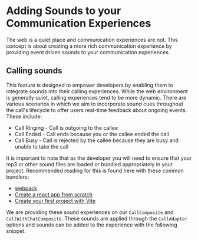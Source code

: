 
<Meta title="Concepts/Adding Sounds" />


# Adding Sounds to your Communication Experiences

The web is a quiet place and communication experiences are not. This concept is about creating a more rich communication experience by providing event driven sounds to your communication experiences.

## Calling sounds

This feature is designed to empower developers by enabling them to integrate sounds into their calling experiences.
While the web environment is generally quiet, calling experiences tend to be more dynamic. There are various scenarios in which we aim to incorporate sound
cues throughout the call's lifecycle to offer users real-time feedback about ongoing events. These include:

<ul>
  <li>Call Ringing - Call is outgoing to the callee</li>
  <li>Call Ended - Call ends because you or the callee ended the call</li>
  <li>Call Busy - Call is rejected by the callee because they are busy and unable to take the call</li>
</ul>

It is important to note that as the developer you will need to ensure that your mp3 or other sound files are loaded or bundled appropriately in your project.
Recommended reading for this is found here with these common bundlers:

<ul>
  <li>
    <a href="https://webpack.js.org/guides/asset-management/#loading-images">webpack</a>
  </li>
  <li>
    <a href="https://react.dev/learn/build-a-react-app-from-scratch">Create a react app from scratch</a>
  </li>
  <li>
    <a href="https://vite.dev/guide/#scaffolding-your-first-vite-project">Create your first project with Vite</a>
  </li>
</ul>

We are providing these sound experiences on our `CallComposite` and `CallWithChatComposite`. These sounds are
applied through the `CallAdapter` options and sounds can be added to the experience with the following snippet.

<Source code={CallingSoundsOptionSnippetText} />
